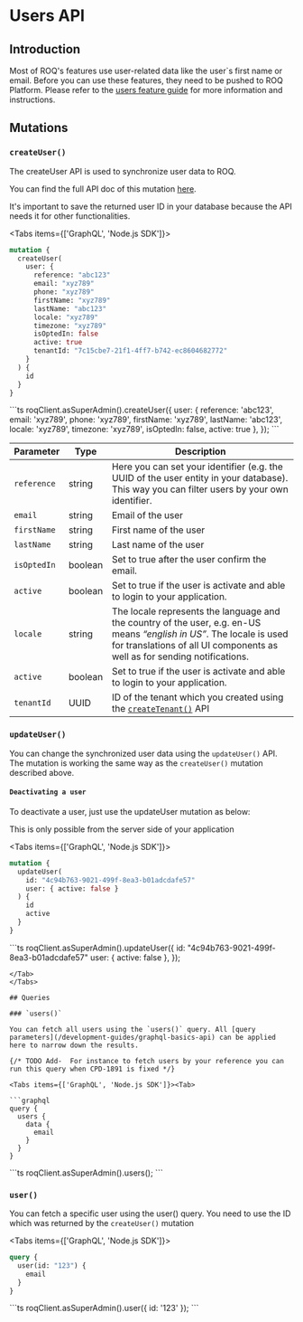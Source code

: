 
# Users API

## Introduction

Most of ROQ's features use user-related data like the user`s first name or email. Before you can use these
features, they need to be pushed to ROQ Platform. Please refer to
the [users feature guide](/user-management) for more information and instructions.

## Mutations

### `createUser()`

The createUser API is used to synchronize user data to ROQ.

You can find the full API doc of this mutation [here](https://mars-pp.roq-platform.com/docs/#mutation-createUser).

<Callout emoji="💡">
  It's important to save the returned user ID in your database because the API
  needs it for other functionalities.
</Callout>

<Tabs items={['GraphQL', 'Node.js SDK']}><Tab>

```graphql
mutation {
  createUser(
    user: {
      reference: "abc123"
      email: "xyz789"
      phone: "xyz789"
      firstName: "xyz789"
      lastName: "abc123"
      locale: "xyz789"
      timezone: "xyz789"
      isOptedIn: false
      active: true
      tenantId: "7c15cbe7-21f1-4ff7-b742-ec8604682772"
    }
  ) {
    id
  }
}
```

</Tab>
<Tab>
```ts
roqClient.asSuperAdmin().createUser({
  user: {
    reference: 'abc123',
    email: 'xyz789',
    phone: 'xyz789',
    firstName: 'xyz789',
    lastName: 'abc123',
    locale: 'xyz789',
    timezone: 'xyz789',
    isOptedIn: false,
    active: true
  },
});
```
</Tab>
</Tabs>

| Parameter   | Type    | Description                                                                                                                                                                                        |
| ----------- | ------- | -------------------------------------------------------------------------------------------------------------------------------------------------------------------------------------------------- |
| `reference` | string  | Here you can set your identifier (e.g. the UUID of the user entity in your database). This way you can filter users by your own identifier.                                                        |
| `email`     | string  | Email of the user                                                                                                                                                                                  |
| `firstName` | string  | First name of the user                                                                                                                                                                             |
| `lastName`  | string  | Last name of the user                                                                                                                                                                              |
| `isOptedIn` | boolean | Set to true after the user confirm the email.                                                                                                                                                      |
| `active`    | boolean | Set to true if the user is activate and able to login to your application.                                                                                                                         |
| `locale`    | string  | The locale represents the language and the country of the user, e.g. en-US means _“english in US”_. The locale is used for translations of all UI components as well as for sending notifications. |
| `active`    | boolean | Set to true if the user is activate and able to login to your application.                                                                                                                         |
| `tenantId`  | UUID    | ID of the tenant which you created using the [`createTenant()`](/multi-tenancy/api#createtenant) API                                                                                               |

### `updateUser()`

You can change the synchronized user data using the `updateUser()` API. The mutation is working the same way as the
`createUser()` mutation described above.

#### `Deactivating a user`

To deactivate a user, just use the updateUser mutation as below:

<Callout type="info" emoji="ℹ️">
  This is only possible from the server side of your application
</Callout>

<Tabs items={['GraphQL', 'Node.js SDK']}><Tab>

```graphql
mutation {
  updateUser(
    id: "4c94b763-9021-499f-8ea3-b01adcdafe57"
    user: { active: false }
  ) {
    id
    active
  }
}
```

</Tab>
<Tab>
```ts
roqClient.asSuperAdmin().updateUser({
  id: "4c94b763-9021-499f-8ea3-b01adcdafe57"
  user: {
    active: false
  },
});

````
</Tab>
</Tabs>

## Queries

### `users()`

You can fetch all users using the `users()` query. All [query parameters](/development-guides/graphql-basics-api) can be applied
here to narrow down the results.

{/* TODO Add-  For instance to fetch users by your reference you can run this query when CPD-1891 is fixed */}

<Tabs items={['GraphQL', 'Node.js SDK']}><Tab>

```graphql
query {
  users {
    data {
      email
    }
  }
}
````

</Tab>
<Tab>
```ts
roqClient.asSuperAdmin().users();
```
</Tab>
</Tabs>

### `user()`

You can fetch a specific user using the user() query. You need to use the ID which was returned by the `createUser()`
mutation

<Tabs items={['GraphQL', 'Node.js SDK']}><Tab>

```graphql
query {
  user(id: "123") {
    email
  }
}
```

</Tab>
<Tab>
```ts
roqClient.asSuperAdmin().user({ id: '123' });
```
</Tab>
</Tabs>
